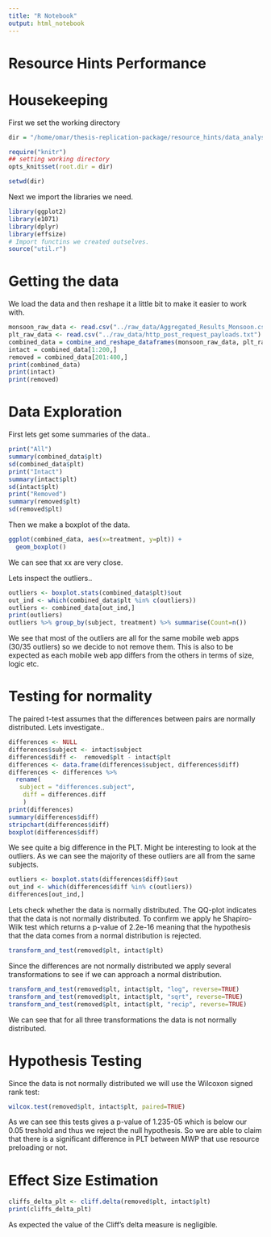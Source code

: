 ```yaml
---
title: "R Notebook"
output: html_notebook
---
```

# Resource Hints Performance
# Housekeeping

First we set the working directory
```r
dir = "/home/omar/thesis-replication-package/resource_hints/data_analysis"
```

```r
require("knitr")
## setting working directory
opts_knit$set(root.dir = dir)
```

```r
setwd(dir)
```

Next we import the libraries we need.
```r
library(ggplot2)
library(e1071)
library(dplyr)
library(effsize)
# Import functins we created outselves.
source("util.r")
```

# Getting the data
We load the data and then reshape it a little bit to make it easier to work with.
```r
monsoon_raw_data <- read.csv("../raw_data/Aggregated_Results_Monsoon.csv")
plt_raw_data <- read.csv("../raw_data/http_post_request_payloads.txt")
combined_data = combine_and_reshape_dataframes(monsoon_raw_data, plt_raw_data, "noremovehints")
intact = combined_data[1:200,]
removed = combined_data[201:400,]
print(combined_data)
print(intact)
print(removed)
```

# Data Exploration

First lets get some summaries of the data..
```r
print("All")
summary(combined_data$plt)
sd(combined_data$plt)
print("Intact")
summary(intact$plt)
sd(intact$plt)
print("Removed")
summary(removed$plt)
sd(removed$plt)
```
Then we make a boxplot of the data.
```r
ggplot(combined_data, aes(x=treatment, y=plt)) + 
  geom_boxplot()
```
We can see that xx are very close.


Lets inspect the  outliers..
```r
outliers <- boxplot.stats(combined_data$plt)$out
out_ind <- which(combined_data$plt %in% c(outliers))
outliers <- combined_data[out_ind,]
print(outliers)
outliers %>% group_by(subject, treatment) %>% summarise(Count=n())
```
We see that most of the outliers are all for the same mobile web apps (30/35 outliers) so we decide to not remove them. This is also to be expected as each mobile web app differs from the others in terms of size, logic etc.

# Testing for normality
The paired t-test assumes that the differences between pairs are normally distributed. Lets investigate..
```r
differences <- NULL
differences$subject <- intact$subject
differences$diff <-  removed$plt - intact$plt
differences <- data.frame(differences$subject, differences$diff)
differences <- differences %>%
  rename(
   subject = "differences.subject",
    diff = differences.diff
    )
print(differences)
summary(differences$diff)
stripchart(differences$diff)
boxplot(differences$diff)
```
We see quite a big difference in the PLT.
Might be interesting to look at the outliers. As we can see the majority of these outliers are all from the same subjects.

```r
outliers <- boxplot.stats(differences$diff)$out
out_ind <- which(differences$diff %in% c(outliers))
differences[out_ind,]
```


Lets check whether the data is normally distributed. The QQ-plot indicates that the data is not normally distributed. To confirm we apply he Shapiro-Wilk test which returns a p-value of  2.2e-16 meaning that the hypothesis that the data comes from a normal distribution is rejected. 

```r
transform_and_test(removed$plt, intact$plt)
```

Since the differences are not normally distributed we apply several transformations to see if we can approach a normal distribution.

```r
transform_and_test(removed$plt, intact$plt, "log", reverse=TRUE)
transform_and_test(removed$plt, intact$plt, "sqrt", reverse=TRUE)
transform_and_test(removed$plt, intact$plt, "recip", reverse=TRUE)
```

We can see that for all three transformations the data is not normally distributed.

# Hypothesis Testing
Since the data is not normally distributed we  will use the Wilcoxon signed rank test:
```r
wilcox.test(removed$plt, intact$plt, paired=TRUE)
```
As we can see this tests gives a p-value of 1.235-05 which is below our 0.05 treshold and thus we  reject the null hypothesis. So we are  able to claim that there is a significant difference in PLT between MWP that use resource preloading or not.

# Effect Size Estimation
```r
cliffs_delta_plt <- cliff.delta(removed$plt, intact$plt)
print(cliffs_delta_plt)
```
As expected the value of the Cliff's delta measure is negligible.





